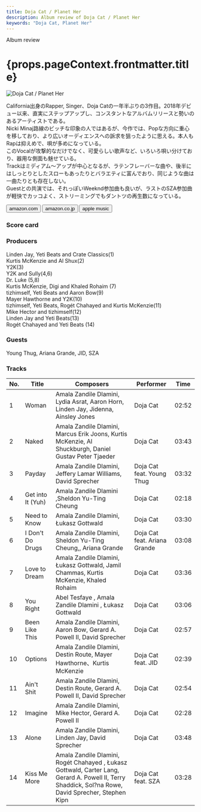 ```yaml
---
title: Doja Cat / Planet Her
description: Album review of Doja Cat / Planet Her
keywords: "Doja Cat, Planet Her"
---
```





<p className="largeP">Album review</p>
<h1 className="h1--no--margin">{props.pageContext.frontmatter.title}</h1>

<Row  className="image-card-group">
	<Column colMd={"3"} colLg={"4"} noGutterMdLeft="">
       <ImageCard>

![Doja Cat / Planet Her](../../images/cd/dojacat1L.jpg)

</ImageCard>
	</Column>
	<Column colMd={"4"} colLg={"8"} noGutterMdLeft="">
	<p>
		California出身のRapper, Singer、Doja Catの一年半ぶりの3作目。2018年デビュー以来、直実にステップアップし、コンスタントなアルバムリリースと勢いのあるアーティストである。
		<br/>Nicki Minaj路線のビッチな印象の人ではあるが、今作では、Popな方向に重心を移しており、より広いオーディエンスへの訴求を狙ったように思える。本人もRapは抑えめで、唄が多めになっている。
		<br/>このVocalが攻撃的なだけでなく、可愛らしい歌声など、いろいろ唄い分けており、器用な側面も魅せている。
		<br/>Trackはミディアム～アップが中心となるが、ラテンフレーバーな曲や、後半にはしっとりとしたスローもあったりとバラエティに富んでおり、同じような曲は一曲たりとも存在しない。
		<br/>Guestとの共演では、それっぽいWeeknd参加曲も良いが、ラストのSZA参加曲が軽快でカッコよく、ストリーミングでもダントツの再生数になっている。
	</p>
	<div>
	  <Button className="button-right-mergin"  href="https://amzn.to/3yOIofE" kind="primary" size="small" renderIcon={ArrowUpRight24}>
      amazon.com
    </Button>
    <Button className="button-right-mergin"  href="https://amzn.to/3ACdwzw" kind="secondary" size="small" renderIcon={ArrowUpRight24}>
      amazon.co.jp
    </Button>
		<Button className="button-right-mergin"  href="https://geo.music.apple.com/us/album/planet-her/1571168930?itsct=music_box_link&itscg=30200&at=11lcug&ct=albums_planet_her&ls=1&app=music" kind="tertiary" size="small" renderIcon={ArrowUpRight24}>
      apple music
    </Button>
		<AdvJS2/>
	</div>
	</Column>
</Row>
<Row >
	<Column colMd={"4"} colLg={"4"} noGutterMdLeft="">
		<div>
    	<h3>Score card</h3>
			<SliderJS1 value="4" />
    	<SliderJS2 value="2" />
			<SliderJS3 value="1" />
    	<SliderJS4 value="8" />
		</div>
	</Column>
	<Column colMd={"8"} colLg={"8"} noGutterMdLeft="">
		<div>
			<h3>Producers</h3>
			<p>
				Linden Jay, Yeti Beats and Crate Classics(1)
				<br/>Kurtis McKenzie and Al Shux(2)
				<br/>Y2K(3)
				<br/>Y2K and Sully(4,6)
				<br/>Dr. Luke (5,8)
				<br/>Kurtis McKenzie, Digi and Khaled Rohaim (7)
				<br/>tizhimself, Yeti Beats and Aaron Bow(9)
				<br/>Mayer Hawthorne and Y2K(10)
				<br/>tizhimself, Yeti Beats, Rogét Chahayed and Kurtis McKenzie(11)
				<br/>Mike Hector and tizhimself(12)
				<br/>Linden Jay and Yeti Beats(13)
				<br/>Rogét Chahayed and Yeti Beats (14)
			</p>
			<h3>Guests</h3>
			<p>
				Young Thug, Ariana Grande, JID, SZA
			</p>
		</div>
	</Column>
</Row>

<h3>Tracks</h3>

| No. | Title             | Composers                                                                                                                                            | Performer                    | Time  |
| --- | ----------------- | ---------------------------------------------------------------------------------------------------------------------------------------------------- | ---------------------------- | ----- |
| 1   | Woman             | Amala Zandile Dlamini, Lydia Asrat, Aaron Horn, Linden Jay, Jidenna, Ainsley Jones                                                                   | Doja Cat                     | 02:52 |
| 2   | Naked             | Amala Zandile Dlamini, Marcus Erik Joons, Kurtis McKenzie, Al Shuckburgh, Daniel Gustav Peter Tjaeder                                                | Doja Cat                     | 03:43 |
| 3   | Payday            | Amala Zandile Dlamini, Jeffery Lamar Williams, David Sprecher                                                                                        | Doja Cat feat. Young Thug    | 03:32 |
| 4   | Get into It (Yuh) | Amala Zandile Dlamini ,Sheldon Yu-Ting Cheung                                                                                                        | Doja Cat                     | 02:18 |
| 5   | Need to Know      | Amala Zandile Dlamini, Łukasz Gottwald                                                                                                               | Doja Cat                     | 03:30 |
| 6   | I Don't Do Drugs  | Amala Zandile Dlamini, Sheldon Yu-Ting Cheung,, Ariana Grande                                                                                        | Doja Cat feat. Ariana Grande | 03:08 |
| 7   | Love to Dream     | Amala Zandile Dlamini, Łukasz Gottwald, Jamil Chammas, Kurtis McKenzie, Khaled Rohaim                                                                | Doja Cat                     | 03:36 |
| 8   | You Right         | Abel Tesfaye , Amala Zandile Dlamini , Łukasz Gottwald                                                                                               | Doja Cat                     | 03:06 |
| 9   | Been Like This    | Amala Zandile Dlamini, Aaron Bow, Gerard A. Powell II, David Sprecher                                                                                | Doja Cat                     | 02:57 |
| 10  | Options           | Amala Zandile Dlamini, Destin Route, Mayer Hawthorne、Kurtis McKenzie                                                                                | Doja Cat feat. JID           | 02:39 |
| 11  | Ain't Shit        | Amala Zandile Dlamini, Destin Route, Gerard A. Powell II, David Sprecher                                                                             | Doja Cat                     | 02:54 |
| 12  | Imagine           | Amala Zandile Dlamini, Mike Hector, Gerard A. Powell II                                                                                              | Doja Cat                     | 02:28 |
| 13  | Alone             | Amala Zandile Dlamini, Linden Jay, David Sprecher                                                                                                    | Doja Cat                     | 03:48 |
| 14  | Kiss Me More      | Amala Zandile Dlamini, Rogét Chahayed , Łukasz Gottwald, Carter Lang, Gerard A. Powell II, Terry Shaddick, Sol?na Rowe, David Sprecher, Stephen Kipn | Doja Cat feat. SZA           | 03:28 |

<AdvJS3 />
